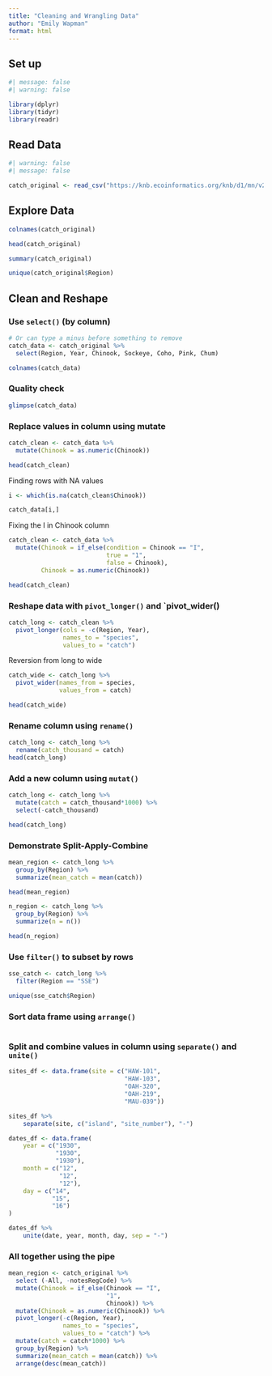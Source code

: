 ```yaml
---
title: "Cleaning and Wrangling Data"
author: "Emily Wapman"
format: html
---
```


## Set up
```r
#| message: false
#| warning: false

library(dplyr)
library(tidyr)
library(readr)
```

## Read Data
```r
#| warning: false
#| message: false

catch_original <- read_csv("https://knb.ecoinformatics.org/knb/d1/mn/v2/object/df35b.302.1")
```

## Explore Data
```r
colnames(catch_original)

head(catch_original)

summary(catch_original)

unique(catch_original$Region)
```


## Clean and Reshape

### Use `select()` (by column)
```r
# Or can type a minus before something to remove
catch_data <- catch_original %>% 
  select(Region, Year, Chinook, Sockeye, Coho, Pink, Chum)

colnames(catch_data)
```
### Quality check 
```r
glimpse(catch_data)
```

### Replace values in column using mutate
```r
catch_clean <- catch_data %>% 
  mutate(Chinook = as.numeric(Chinook))

head(catch_clean)
```
Finding rows with NA values
```r
i <- which(is.na(catch_clean$Chinook))

catch_data[i,]
```
Fixing the I in Chinook column
```r
catch_clean <- catch_data %>% 
  mutate(Chinook = if_else(condition = Chinook == "I",
                           true = "1",
                           false = Chinook),
         Chinook = as.numeric(Chinook))

head(catch_clean)
```

### Reshape data with `pivot_longer()` and `pivot_wider()
```r
catch_long <- catch_clean %>% 
  pivot_longer(cols = -c(Region, Year),
               names_to = "species",
               values_to = "catch")
```

Reversion from long to wide
```r
catch_wide <- catch_long %>% 
  pivot_wider(names_from = species,
              values_from = catch)

head(catch_wide)
```


### Rename column using `rename()`
```r
catch_long <- catch_long %>% 
  rename(catch_thousand = catch)
head(catch_long)
```
### Add a new column using `mutat()`
```r
catch_long <- catch_long %>% 
  mutate(catch = catch_thousand*1000) %>% 
  select(-catch_thousand)

head(catch_long)
```

### Demonstrate Split-Apply-Combine
```r
mean_region <- catch_long %>% 
  group_by(Region) %>% 
  summarize(mean_catch = mean(catch))

head(mean_region)

n_region <- catch_long %>% 
  group_by(Region) %>% 
  summarize(n = n())

head(n_region)
```


### Use `filter()` to subset by rows
```r
sse_catch <- catch_long %>% 
  filter(Region == "SSE")

unique(sse_catch$Region)
```


### Sort data frame using `arrange()`
```r

```


### Split and combine values in column using `separate()` and `unite()`
```r
sites_df <- data.frame(site = c("HAW-101",
                                "HAW-103",
                                "OAH-320",
                                "OAH-219",
                                "MAU-039"))

sites_df %>%
    separate(site, c("island", "site_number"), "-")
```
```r
dates_df <- data.frame(
    year = c("1930",
             "1930",
             "1930"),
    month = c("12",
              "12",
              "12"),
    day = c("14",
            "15",
            "16")
)

dates_df %>%
    unite(date, year, month, day, sep = "-")
```
### All together using the pipe
```r
mean_region <- catch_original %>% 
  select (-All, -notesRegCode) %>% 
  mutate(Chinook = if_else(Chinook == "I", 
                           "1",
                           Chinook)) %>% 
  mutate(Chinook = as.numeric(Chinook)) %>% 
  pivot_longer(-c(Region, Year),
               names_to = "species",
               values_to = "catch") %>% 
  mutate(catch = catch*1000) %>% 
  group_by(Region) %>% 
  summarize(mean_catch = mean(catch)) %>% 
  arrange(desc(mean_catch))
```




